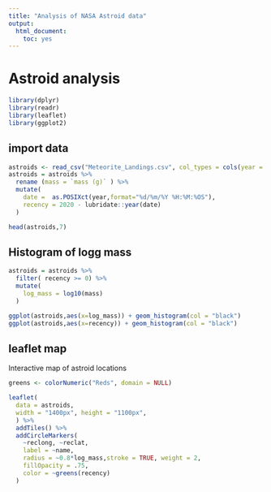 ```yaml
---
title: "Analysis of NASA Astroid data"
output:
  html_document: 
    toc: yes
---
```



# Astroid analysis

```r
library(dplyr)
library(readr)
library(leaflet)
library(ggplot2)
```

## import data

```r
astroids <- read_csv("Meteorite_Landings.csv", col_types = cols(year = col_character()))
astroids = astroids %>% 
  rename (mass = `mass (g)` ) %>% 
  mutate( 
    date =  as.POSIXct(year,format="%d/%m/%Y %H:%M:%OS"), 
    recency = 2020 - lubridate::year(date)
  )

head(astroids,7)
```

## Histogram of logg mass

```r
astroids = astroids %>% 
  filter( recency >= 0) %>% 
  mutate(
    log_mass = log10(mass)
  )

ggplot(astroids,aes(x=log_mass)) + geom_histogram(col = "black")
ggplot(astroids,aes(x=recency)) + geom_histogram(col = "black")

```

## leaflet map

Interactive map of astroid locations

```r
greens <- colorNumeric("Reds", domain = NULL)

leaflet(
  data = astroids, 
  width = "1400px", height = "1100px",
  ) %>% 
  addTiles() %>% 
  addCircleMarkers(
    ~reclong, ~reclat,
    label = ~name, 
    radius = ~0.8*log_mass,stroke = TRUE, weight = 2,
    fillOpacity = .75,
    color = ~greens(recency)
  )
```

